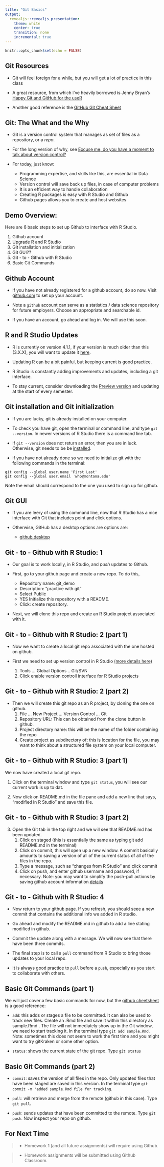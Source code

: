 ```yaml
---
title: "Git Basics"
output:
  revealjs::revealjs_presentation:
    theme: white
    center: true
    transition: none
    incremental: true
---
```


```r
knitr::opts_chunk$set(echo = FALSE)
```

## Git Resources

- Git will feel foreign for a while, but you will get a lot of practice in this class

- A great resource, from which I've heavily borrowed is Jenny Bryan's [Happy Git and GitHub for the useR](https://happygitwithr.com)

- Another good reference is the [GitHub Git Cheat Sheet](https://education.github.com/git-cheat-sheet-education.pdf)

## Git: The What and the Why
- Git is a version control system that manages as set of files as a repository, or a *repo*.

- For the long version of why, see [Excuse me, do you have a moment to talk about version control?](https://peerj.com/preprints/3159/)

- For today, just know:
    - Programming expertise, and skills like this, are essential in Data Science
    - Version control will save back up files, in case of computer problems
    - It is an efficient way to handle collaboration
    - Creating R packages is easy with R Studio and Github
    - Github pages allows you to create and host websites

## Demo Overview:

Here are 6 basic steps to set up Github to interface with R Studio.

1. Github account
2. Upgrade R and R Studio
3. Git installation and initialization
4. Git GUI??
5. Git - to - Github with R Studio
6. Basic Git Commands


## Github Account

- If you have not already registered for a github account, do so now. Visit [github.com](https://www.github.com) to set up your account.

- Note a `github` account can serve as a statistics / data science repository for future employers. Choose an appropriate and searchable id.

- If you have an account, go ahead and log in. We will use this soon.

## R and R Studio Updates

- R is currently on version 4.1.1, if your version is much older than this (3.X.X), you will want to update it [here](https://cloud.r-project.org).

- Updating R can be a bit painful, but keeping current is good practice.

- R Studio is constantly adding improvements and updates, including a git interface.

- To stay current, consider downloading the [Preview version](https://www.rstudio.com/products/rstudio/download/preview/) and updating at the start of every semester.

## Git installation and Git initialization

- If you are lucky, git is already installed on your computer.

- To check you have git, open the terminal or command line, and type `git --version`. In newer versions of R Studio there is a command line tab.

- If `git --version` does not return an error, then you are in luck. Otherwise, git needs to be be [installed](https://happygitwithr.com/install-git.html).

- If you have not already done so we need to initialize git with the following commands in the terminal:
```
git config --global user.name 'First Last'
git config --global user.email 'who@montana.edu'
```
Note the email should correspond to the one you used to sign up for github.

## Git GUI

- If you are leery of using the command line, now that R Studio has a nice interface with Git that includes point and click options. 

- Otherwise, GitHub has a desktop options are options are:
    - [github desktop](https://desktop.github.com)
    


## Git - to - Github with R Studio: 1

- Our goal is to work locally, in R Studio, and *push* updates to Github.

- First, go to your github page and create a new repo. To do this, 
    - Repository name: git_demo
    - Description: “practice with git”
    - Select Public
    - YES Initialize this repository with a README.
    - Click: create repository.
    
- Next, we will clone this repo and create an R Studio project associated with it.

## Git - to - Github with R Studio: 2 (part 1)

- Now we want to create a local git repo associated with the one hosted on github.

- First we need to set up version control in R Studio [(more details here)](https://support.rstudio.com/hc/en-us/articles/200532077-Version-Control-with-Git-and-SVN)
    1. Tools ... Global Options .. Git/SVN 
    2. Click enable version controll interface for R Studio projects

## Git - to - Github with R Studio: 2 (part 2)

- Then we will create this git repo as an R project, by cloning the one on github.
    1. File ... New Project ... Version Control ... Git
    2. Repository URL: This can be obtained from the clone button in github.
    3. Project directory name: this will be the name of the folder containing the repo
    4. Create project as subdirectory of: this is location for the file, you may want to think about a structured file system on your local computer.
    


## Git - to - Github with R Studio: 3 (part 1)

We now have created a local git repo.

1. Click on the terminal window and type `git status`, you will see our current work is up to dat.

2. Now click on README.md in the file pane and add a new line that says, "modified in R Studio" and save this file.

## Git - to - Github with R Studio: 3 (part 2)

3. Open the Git tab in the top right and we will see that README.md has been updated. 
    1. Click on staged (this is essentially the same as typing git add README.md in the terminal)
    2. Click on commit, this will open up a new window. A commit basically amounts to saving a version of all of the current status of all of the files in the repo.
    3. Type a message, such as "changes from R Studio" and click commit
    4. Click on push, and enter github username and password, if necessary. Note: you may want to simplify the push-pull actions by saving github account information [details](https://happygitwithr.com/push-pull-github.html#am-i-really-going-to-type-github-username-and-password-on-each-push)

## Git - to - Github with R Studio: 4

- Now return to your github page. If you refresh, you should seee a new commit that contains the additional info we added in R studio.

- Go ahead and modify the README.md in github to add a line stating modified in github.

- Commit the update along with a message. We will now see that there have been three commits.

- The final step is to call a `pull` command from R Studio to bring those updates to your local repo.

- It is always good practice to `pull` before a `push`, especially as you start to collaborate with others.

## Basic Git Commands (part 1)

We will just cover a few basic commands for now, but the [github cheetsheet](https://education.github.com/git-cheat-sheet-education.pdf) is a good reference:

- `add`: this adds or stages a file to be committed. It can also be used to track new files. Create an .Rmd file and save it within this directory as sample.Rmd . The file will not immediately show up in the Git window, we need to start tracking it. In the terminal type `git add sample.Rmd`. Note: sometimes this does not seem to work the first time and you might want to try gitKraken or some other option.

- `status`: shows the current state of the git repo. Type `git status`

## Basic Git Commands (part 2) 

- `commit`: saves the version of all files in the repo. Only updated files that have been staged are saved in this version. In the terminal type `git commit -m 'added sample.Rmd file for tracking`. 

- `pull`: will retrieve and merge from the remote (github in this case). Type `git pull`.

- `push`: sends updates that have been committed to the remote. Type `git push`. Now inspect your repo on github.

## For Next Time

>- Homework 1 (and all future assignments) will require using Github.

>- Homework assignments will be submitted using Github Classroom.